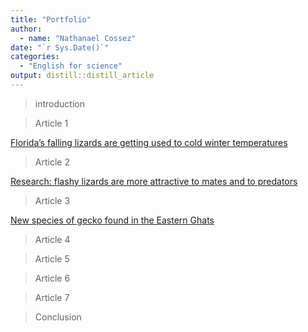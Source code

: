 ```yaml
---
title: "Portfolio"
author:
  - name: "Nathanael Cossez"
date: "`r Sys.Date()`"
categories:
  - "English for science"
output: distill::distill_article
---
```


>introduction

>Article 1

[Florida’s falling lizards are getting used to cold winter temperatures](https://191903.github.io/nathanael_blog/posts/2020-10-25-article-1/)

>Article 2

[Research: flashy lizards are more attractive to mates and to predators](https://191903.github.io/nathanael_blog/posts/2020-12-07-article-2/)

>Article 3

[New species of gecko found in the Eastern Ghats](https://191903.github.io/nathanael_blog/posts/2020-12-07-article-3/)

>Article 4

>Article 5

>Article 6

>Article 7

>Conclusion

